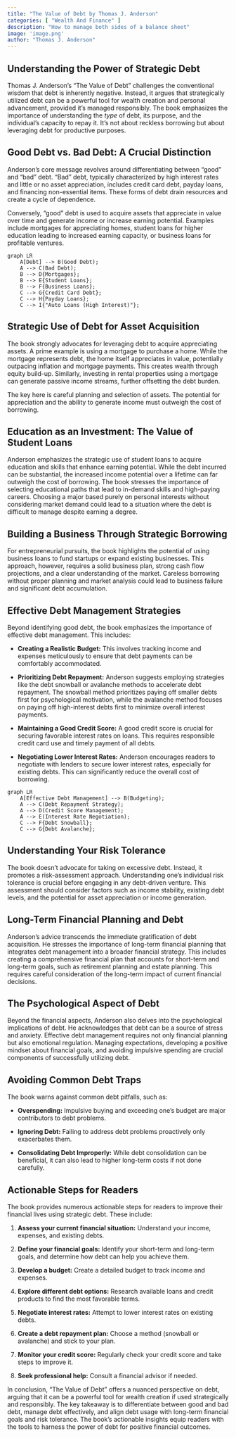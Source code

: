 ```yaml
---
title: "The Value of Debt by Thomas J. Anderson"
categories: [ "Wealth And Finance" ]
description: "How to manage both sides of a balance sheet"
image: 'image.png'
author: "Thomas J. Anderson"
---
```

## Understanding the Power of Strategic Debt

Thomas J. Anderson's "The Value of Debt" challenges the conventional wisdom that debt is inherently negative.  Instead, it argues that strategically utilized debt can be a powerful tool for wealth creation and personal advancement, provided it's managed responsibly. The book emphasizes the importance of understanding the *type* of debt, its purpose, and the individual's capacity to repay it.  It's not about reckless borrowing but about leveraging debt for productive purposes.

##  Good Debt vs. Bad Debt: A Crucial Distinction

Anderson's core message revolves around differentiating between "good" and "bad" debt.  "Bad" debt, typically characterized by high interest rates and little or no asset appreciation, includes credit card debt, payday loans, and financing non-essential items.  These forms of debt drain resources and create a cycle of dependence.

Conversely, "good" debt is used to acquire assets that appreciate in value over time and generate income or increase earning potential.  Examples include mortgages for appreciating homes, student loans for higher education leading to increased earning capacity, or business loans for profitable ventures.


```mermaid
graph LR
    A[Debt] --> B(Good Debt);
    A --> C(Bad Debt);
    B --> D{Mortgages};
    B --> E{Student Loans};
    B --> F{Business Loans};
    C --> G{Credit Card Debt};
    C --> H{Payday Loans};
    C --> I{"Auto Loans (High Interest)"};
```


## Strategic Use of Debt for Asset Acquisition

The book strongly advocates for leveraging debt to acquire appreciating assets.  A prime example is using a mortgage to purchase a home. While the mortgage represents debt, the home itself appreciates in value, potentially outpacing inflation and mortgage payments.  This creates wealth through equity build-up.  Similarly, investing in rental properties using a mortgage can generate passive income streams, further offsetting the debt burden.

The key here is careful planning and selection of assets.  The potential for appreciation and the ability to generate income must outweigh the cost of borrowing.


## Education as an Investment: The Value of Student Loans

Anderson emphasizes the strategic use of student loans to acquire education and skills that enhance earning potential.  While the debt incurred can be substantial, the increased income potential over a lifetime can far outweigh the cost of borrowing.  The book stresses the importance of selecting educational paths that lead to in-demand skills and high-paying careers.  Choosing a major based purely on personal interests without considering market demand could lead to a situation where the debt is difficult to manage despite earning a degree.


## Building a Business Through Strategic Borrowing

For entrepreneurial pursuits, the book highlights the potential of using business loans to fund startups or expand existing businesses.  This approach, however, requires a solid business plan, strong cash flow projections, and a clear understanding of the market.  Careless borrowing without proper planning and market analysis could lead to business failure and significant debt accumulation.


## Effective Debt Management Strategies

Beyond identifying good debt, the book emphasizes the importance of effective debt management.  This includes:

* **Creating a Realistic Budget:** This involves tracking income and expenses meticulously to ensure that debt payments can be comfortably accommodated.

* **Prioritizing Debt Repayment:**  Anderson suggests employing strategies like the debt snowball or avalanche methods to accelerate debt repayment.  The snowball method prioritizes paying off smaller debts first for psychological motivation, while the avalanche method focuses on paying off high-interest debts first to minimize overall interest payments.

* **Maintaining a Good Credit Score:**  A good credit score is crucial for securing favorable interest rates on loans.  This requires responsible credit card use and timely payment of all debts.

* **Negotiating Lower Interest Rates:**  Anderson encourages readers to negotiate with lenders to secure lower interest rates, especially for existing debts.  This can significantly reduce the overall cost of borrowing.


```mermaid
graph LR
    A[Effective Debt Management] --> B(Budgeting);
    A --> C(Debt Repayment Strategy);
    A --> D(Credit Score Management);
    A --> E(Interest Rate Negotiation);
    C --> F{Debt Snowball};
    C --> G{Debt Avalanche};
```

##  Understanding Your Risk Tolerance

The book doesn't advocate for taking on excessive debt. Instead, it promotes a risk-assessment approach. Understanding one's individual risk tolerance is crucial before engaging in any debt-driven venture.  This assessment should consider factors such as income stability, existing debt levels, and the potential for asset appreciation or income generation.


## Long-Term Financial Planning and Debt

Anderson's advice transcends the immediate gratification of debt acquisition.  He stresses the importance of long-term financial planning that integrates debt management into a broader financial strategy. This includes creating a comprehensive financial plan that accounts for short-term and long-term goals, such as retirement planning and estate planning. This requires careful consideration of the long-term impact of current financial decisions.


## The Psychological Aspect of Debt

Beyond the financial aspects, Anderson also delves into the psychological implications of debt.  He acknowledges that debt can be a source of stress and anxiety.  Effective debt management requires not only financial planning but also emotional regulation.  Managing expectations, developing a positive mindset about financial goals, and avoiding impulsive spending are crucial components of successfully utilizing debt.


## Avoiding Common Debt Traps

The book warns against common debt pitfalls, such as:

* **Overspending:**  Impulsive buying and exceeding one's budget are major contributors to debt problems.

* **Ignoring Debt:**  Failing to address debt problems proactively only exacerbates them.

* **Consolidating Debt Improperly:**  While debt consolidation can be beneficial, it can also lead to higher long-term costs if not done carefully.


##  Actionable Steps for Readers

The book provides numerous actionable steps for readers to improve their financial lives using strategic debt.  These include:

1. **Assess your current financial situation:**  Understand your income, expenses, and existing debts.

2. **Define your financial goals:**  Identify your short-term and long-term goals, and determine how debt can help you achieve them.

3. **Develop a budget:** Create a detailed budget to track income and expenses.

4. **Explore different debt options:** Research available loans and credit products to find the most favorable terms.

5. **Negotiate interest rates:**  Attempt to lower interest rates on existing debts.

6. **Create a debt repayment plan:**  Choose a method (snowball or avalanche) and stick to your plan.

7. **Monitor your credit score:** Regularly check your credit score and take steps to improve it.

8. **Seek professional help:**  Consult a financial advisor if needed.


In conclusion, "The Value of Debt" offers a nuanced perspective on debt, arguing that it can be a powerful tool for wealth creation if used strategically and responsibly.  The key takeaway is to differentiate between good and bad debt, manage debt effectively, and align debt usage with long-term financial goals and risk tolerance.  The book's actionable insights equip readers with the tools to harness the power of debt for positive financial outcomes.


